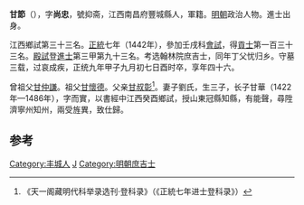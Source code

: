 '''甘節'''（{{bd|1399年||1444年}}），字'''尚忠'''，號抑斋，江西南昌府豐城縣人，軍籍。[[明朝|明朝]]政治人物。進士出身。

江西鄉試第三十三名。[[正统_(年号)|正統]]七年（1442年），參加壬戌科[[會試|會試]]，得[[貢士|貢士]]第一百三十三名。[[殿試|殿試]]登[[進士|進士]]第三甲第九十三名。考选翰林院庶吉士，同年丁父忧归乡。守墓三载，过哀成疾，正统九年甲子九月初七日酉时卒，享年四十六。

曾祖父[[甘仲謙|甘仲謙]]。祖父[[甘懷德|甘懷德]]。父亲[[甘叔彰|甘叔彰]]<ref>《天一阁藏明代科举录选刊·登科录》（《正統七年进士登科录》）</ref>。妻子劉氏，生三子，长子甘華（1422年—1486年），字而實，以書經中江西癸酉鄉試，授山東冠縣知縣，有能聲，尋陞濟寧州知州，兩受旌異，致仕歸。

==参考==
{{reflist}}
{{明朝人物小作品}}
{{正統七年壬戌科殿試金榜}}

[[Category:丰城人|Category:丰城人]]
[[Category:甘姓|J]]
[[Category:明朝庶吉士|Category:明朝庶吉士]]
